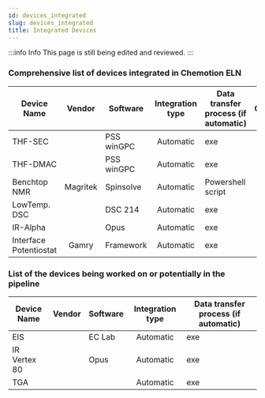 ```yaml
---
id: devices_integrated
slug: devices_integrated
title: Integrated Devices
---
```


:::info Info
This page is still being edited and reviewed.
:::

### Comprehensive list of devices integrated in Chemotion ELN

| Device Name | Vendor | Software | Integration type | Data transfer process (if automatic) | Count|
|---|:---:|---|:---:|---|:---:|
| THF-SEC |  | PSS winGPC | Automatic | exe | 2 |
| THF-DMAC |  | PSS winGPC | Automatic | exe | 2 |
| Benchtop NMR | Magritek | Spinsolve | Automatic | Powershell script | 1 |
| LowTemp. DSC |  | DSC 214 | Automatic | exe | 1 |
| IR-Alpha |  | Opus | Automatic | exe | 1 |
| Interface Potentiostat | Gamry | Framework | Automatic | exe | 1 |

### List of the devices being worked on or potentially in the pipeline

| Device Name | Vendor | Software | Integration type | Data transfer process (if automatic) |
|---|:---:|---|:---:|---|
| EIS |  | EC Lab | Automatic | exe |
| IR Vertex 80 |  | Opus | Automatic | exe |
| TGA | | | Automatic | exe |
